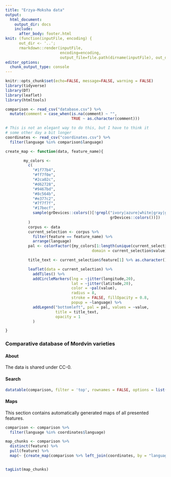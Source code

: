 ```yaml
---
title: "Erzya-Moksha data"
output: 
  html_document:
    output_dir: docs
    include:
      after_body: footer.html
knit: (function(inputFile, encoding) { 
      out_dir <- '..';
      rmarkdown::render(inputFile,
                        encoding=encoding, 
                        output_file=file.path(dirname(inputFile), out_dir, 'database.html')) })
editor_options: 
  chunk_output_type: console
---
```


<!-- 

Muutetaan html-tiedostoksi esimerkiksi tällä komennolla:

Rscript build_database.R 

-->

```r
knitr::opts_chunk$set(echo=FALSE, message=FALSE, warning = FALSE)
library(tidyverse)
library(DT)
library(leaflet)
library(htmltools)

comparison <- read_csv("database.csv") %>%
  mutate(comment = case_when(is.na(comment) ~ "",
                             TRUE ~ as.character(comment)))

# This is not an elegant way to do this, but I have to think it
# some other day a bit longer
coordinates <- read_csv("coordinates.csv") %>%
  filter(language %in% comparison$language)

create_map <- function(data, feature_name){

        my_colors <-
          c(
            "#1f77b4",
            "#ff7f0e",
            "#2ca02c",
            "#d62728",
            "#9467bd",
            "#8c564b",
            "#e377c2",
            "#7f7f7f",
            "#17becf",
            sample(grDevices::colors()[!grepl("ivory|azure|white|gray|grey|black|pink|1",
                                              grDevices::colors())])
          )
          corpus <- data
          current_selection <- corpus %>% 
            filter(feature == feature_name) %>%
            arrange(language)
          pal <- colorFactor({my_colors[1:length(unique(current_selection$value))]},
                                      domain = current_selection$value)

          title_text <- current_selection$feature[1] %>% as.character()

          leaflet(data = current_selection) %>%
            addTiles() %>%
            addCircleMarkers(lng = ~jitter(longitude,20),
                             lat = ~jitter(latitude,20),
                             color = ~pal(value),
                             radius = 8,
                             stroke = FALSE, fillOpacity = 0.8,
                             popup = ~language) %>%
            addLegend("bottomleft", pal = pal, values = ~value,
                      title = title_text,
                      opacity = 1
            )

}

```

###  Comparative database of Mordvin varieties {.tabset .tabset-fade .tabset-pills}

#### About

The data is shared under CC-0.

#### Search {.tabset .tabset-fade .tabset-pills}

```r

datatable(comparison, filter = 'top', rownames = FALSE, options = list(dom = 'tip'), escape = FALSE)

```

#### Maps {.tabset .tabset-fade .tabset-pills}

This section contains automatically generated maps of all presented features.

```r

comparison <- comparison %>%
  filter(language %in% coordinates$language)

map_chunks <- comparison %>%
  distinct(feature) %>%
  pull(feature) %>%
  map(~ {create_map(comparison %>% left_join(coordinates, by = "language"), .x)})


tagList(map_chunks)

```
